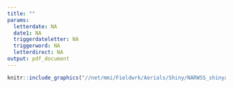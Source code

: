 ```yaml
---
title: ""
params:
  letterdate: NA
  date1: NA
  triggerdateletter: NA
  triggerword: NA
  letterdirect: NA
output: pdf_document
---
```


```r

knitr::include_graphics("//net/mmi/Fieldwrk/Aerials/Shiny/NARWSS_shinyapp/git/narwss_rwsas_apps/scripts/dmaletter.png")

```

\begin{flushleft}
\vspace*{-30mm}
\hspace*{200pt}UNITED STATES DEPARTMENT OF COMMERCE\newline
\hspace*{200pt}National Oceanic and Atmospheric Administration\newline
\hspace*{200pt}National Marine Fisheries Service\newline
\hspace*{200pt}Northeast Fisheries Science Center\newline
\hspace*{200pt}Protected Species Branch\newline
\hspace*{200pt}166 Water Street\newline
\hspace*{200pt}Woods Hole, MA 02543\newline
\newline
\hspace*{200pt}(508) 495-2087 \hspace{75pt} FAX: (508) 495-2033\newline
\newline
\hspace*{200pt} `r params$letterdate` \hspace{74pt} F/NEC: S. Hayes\newline
\newline
\newline
MEMORANDUM FOR:	\hspace*{28pt} Peter Kelliher\newline
	              \hspace*{141pt}{\it Shipping Liaison, GARFO}\newline
\newline
FROM:	\hspace*{101pt} Tim Cole\newline
      \hspace*{141pt}{\it Protected Species Branch, NEFSC}\newline
\newline
SUBJECT: \hspace*{88pt}	Materials documenting `r params$date1` North Atlantic right whale sightings\newline 
\newline
On `r params$triggerdateletter`, `r params$triggerword` North Atlantic right whales were sighted `r params$letterdirect` landmark by User defined, give suggestions.  Since no pretections are in place in this region at this time, we recommend a DMA be initiated / We therefore recommend extending the existing DMA* that is bounded by:

\begin{enumerate}
	\item \quad	41 12 N -- north lat
	\item	\quad 40 28 N -- south lat
  \item	\quad 070 36 W -- west long
  \item	\quad 069 31 W -- east long
\end{enumerate}

Expiration – 00:00:01 ET March 17, 2019 exp date\newline 
\newline 
Please contact me with any questions about sightings or area calculations.
\end{flushleft}